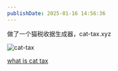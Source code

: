 ```yaml
---
publishDate: 2025-01-16 14:56:36
---
```


做了一个猫税收据生成器，cat-tax.xyz

![cat-tax](/image/2025-01-16_14-46-30.png)

[what is cat tax](https://www.news18.com/world/chinese-rednote-users-welcome-american-tiktok-refugees-seek-cat-tax-exchange-homeworks-9189829.html)
